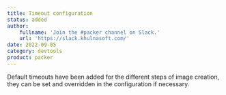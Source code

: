 ```yaml
---
title: Timeout configuration
status: added
author:
    fullname: 'Join the #packer channel on Slack.'
    url: 'https://slack.khulnasoft.com/'
date: 2022-09-05
category: devtools
product: packer
---
```


Default timeouts have been added for the different steps of image creation, they can be set and overridden in the configuration if necessary.

